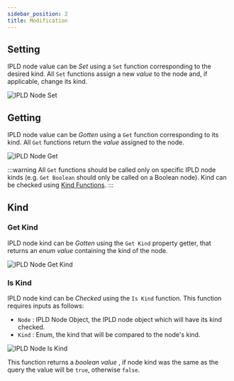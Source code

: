 ```yaml
---
sidebar_position: 2
title: Modification
---
```



## Setting

IPLD node value can be *Set* using a `Set` function corresponding to the desired kind.
All `Set` functions assign a new *value* <Step text="1"/> to the node and, if applicable, change its kind.

![IPLD Node Set](_static/img/ipld_node_set.png)

## Getting

IPLD node value can be *Gotten* using a `Get` function corresponding to its kind.
All `Get` functions return the *value* <Step text="1"/> assigned to the node.

![IPLD Node Get](_static/img/ipld_node_get.png)

:::warning
All `Get` functions should be called only on specific IPLD node kinds
(e.g. `Get Boolean` should only be called on a Boolean node). Kind can be checked using [Kind Functions](#kind).
:::

## Kind

### Get Kind

IPLD node kind can be *Gotten* using the `Get Kind` property getter, that returns an *enum value* <Step text="1"/>
containing the kind of the node.

![IPLD Node Get Kind](_static/img/ipld_node_get_kind.png)

### Is Kind

IPLD node kind can be *Checked* using the `Is Kind` function. This function requires inputs as follows:

* `Node` <Step text="1"/> : IPLD Node Object, the IPLD node object which will have its kind checked.
* `Kind` <Step text="2"/> : Enum, the kind that will be compared to the node's kind.

![IPLD Node Is Kind](_static/img/ipld_node_is_kind.png)

This function returns a *boolean value* <Step text="3"/>,
if node kind was the same as the query the value will be `true`, otherwise `false`.